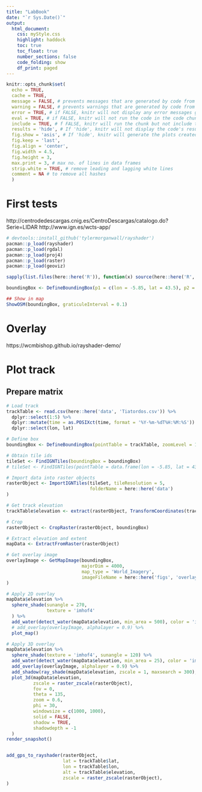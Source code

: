 ```yaml
---
title: "LabBook"
date: "`r Sys.Date()`"
output: 
  html_document:
    css: myStyle.css
    highlight: haddock
    toc: true
    toc_float: true
    number_sections: false
    code_folding: show
    df_print: paged
---
```


```r
knitr::opts_chunk$set(
  echo = TRUE,
  cache = TRUE,
  message = FALSE, # prevents messages that are generated by code from appearing in the finished file
  warning = FALSE, # prevents warnings that are generated by code from appearing in the finished
  error = TRUE, # if FALSE, knitr will not display any error messages generated by the code
  eval = TRUE, # if FALSE, knitr will not run the code in the code chunk
  include = TRUE, # f FALSE, knitr will run the chunk but not include the chunk in the final document
  results = 'hide', # If 'hide', knitr will not display the code's results in the final document. If 'hold', knitr will delay displaying all output pieces until the end of the chunk. If 'asis', knitr will pass through results without reformatting them (useful if results return raw HTML, etc.)
  fig.show = 'asis', # If 'hide', knitr will generate the plots created in the chunk, but not include them in the final document. If 'hold', knitr will delay displaying the plots created by the chunk until the end of the chunk. 
  fig.keep = 'last',
  fig.align = 'center',
  fig.width = 4.5,
  fig.height = 3,
  max.print = 3, # max no. of lines in data frames
  strip.white = TRUE, # remove leading and lagging white lines
  comment = NA # to remove all hashes
  )  
```

# First tests

http://centrodedescargas.cnig.es/CentroDescargas/catalogo.do?Serie=LIDAR
http://www.ign.es/wcts-app/


```r
# devtools::install_github('tylermorganwall/rayshader')
pacman::p_load(rayshader)
pacman::p_load(rgdal)
pacman::p_load(proj4)
pacman::p_load(raster)
pacman::p_load(geoviz)

sapply(list.files(here::here('R')), function(x) source(here::here('R', x)))
```



```r
boundingBox <- DefineBoundingBox(p1 = c(lon = -5.85, lat = 43.5), p2 = c(lon = -5.95, lat = 42.5))

## Show in map
ShowOSM(boundingBox, graticuleInterval = 0.1)
```

# Overlay

https://wcmbishop.github.io/rayshader-demo/


# Plot track

## Prepare matrix 

```r
# Load track
trackTable <- read.csv(here::here('data', 'Tiatordos.csv')) %>% 
  dplyr::select(1:5) %>% 
  dplyr::mutate(time = as.POSIXct(time, format = '%Y-%m-%dT%H:%M:%S')) %>% 
  dplyr::select(lon, lat)

# Define box
boundingBox <- DefineBoundingBox(pointTable = trackTable, zoomLevel = 1.35)

# Obtain tile ids
tileSet <- FindIGNTiles(boundingBox = boundingBox)
# tileSet <- FindIGNTiles(pointTable = data.frame(lon = -5.85, lat = 43.5), is.lonLat = T)

# Import data into raster objects
rasterObject <- ImportIGNTiles(tileSet, tileResolution = 5, 
                               folderName = here::here('data')
)

# Get track elevation
trackTable$elevation <- extract(rasterObject, TransformCoordinates(trackTable, is.lonLat = T))

# Crop
rasterObject <- CropRaster(rasterObject, boundingBox)

# Extract elevation and extent
mapData <- ExtractFromRaster(rasterObject)

# Get overlay image
overlayImage <- GetMapImage(boundingBox,
                            majorDim = 4000,
                            map_type = 'World_Imagery',
                            imageFileName = here::here('figs', 'overlay.png')
)

```

```r
# Apply 2D overlay
mapData$elevation %>%
  sphere_shade(sunangle = 270,
               texture = 'imhof4'
  ) %>%
  add_water(detect_water(mapData$elevation, min_area = 500), color = 'imhof3') %>%
  # add_overlay(overlayImage, alphalayer = 0.9) %>%
  plot_map()
```


```r
# Apply 3D overlay
mapData$elevation %>%
  sphere_shade(texture = 'imhof4', sunangle = 120) %>%
  add_water(detect_water(mapData$elevation, min_area = 25), color = 'imhof3') %>%
  add_overlay(overlayImage, alphalayer = 0.9) %>%
  add_shadow(ray_shade(mapData$elevation, zscale = 1, maxsearch = 300), 0.5) %>%
  plot_3d(mapData$elevation, 
          zscale = raster_zscale(rasterObject), 
          fov = 0, 
          theta = 135, 
          zoom = 0.6, 
          phi = 30, 
          windowsize = c(1000, 1000),
          solid = FALSE,
          shadow = TRUE,
          shadowdepth = -1
  )
render_snapshot()


add_gps_to_rayshader(rasterObject, 
                     lat = trackTable$lat, 
                     lon = trackTable$lon, 
                     alt = trackTable$elevation, 
                     zscale = raster_zscale(rasterObject), 
)
```


